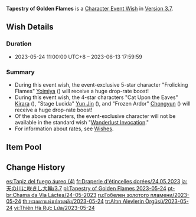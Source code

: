 {{Wish
|name              = Tapestry of Golden Flames 2023-05-24
|image             = Tapestry of Golden Flames 2023-05-24.png
|type              = Character Event
|duration          = event
|time_start        = 2023-05-24 11:00:00
|time_start_offset = GMT+8
|time_end          = 2023-06-13 17:59:59
|link              = https://genshin.hoyoverse.com/en/news/detail/111539
|preceding         = Immaculate Pulse/2023-05-02
|preceding2        = Adrift in the Harbor/2023-05-02
|succeeding        = Leaves in the Wind/2023-06-13
|succeeding2       = Caution in Confidence/2023-06-13
|alongside         = Everbloom Violet/2023-05-24
|alongside2        = Epitome Invocation/2023-05-24
|previous          = Tapestry of Golden Flames/2022-11-02
|next              = Tapestry of Golden Flames/2024-01-09
}}
'''Tapestry of Golden Flames''' is a [[Character Event Wish]] in [[Version 3.7]].

==Wish Details==
===Duration===
* 2023-05-24 11:00:00 UTC+8 &ndash; 2023-06-13 17:59:59

===Summary===
* During this event wish, the event-exclusive 5-star character "Frolicking Flames" [[Yoimiya]] ({{Pyro}}) will receive a huge drop-rate boost!
* During this event wish, the 4-star characters "Cat Upon the Eaves" [[Kirara]] ({{Dendro}}), "Stage Lucida" [[Yun Jin]] ({{Geo}}), and "Frozen Ardor" [[Chongyun]] ({{Cryo}}) will receive a huge drop-rate boost!
* Of the above characters, the event-exclusive character will not be available in the standard wish "[[Wanderlust Invocation]]."
* For information about rates, see [[Wish]]es.

==Item Pool==
{{Wish Pool
|character_5_F = Yoimiya
|character_4_F = Kirara; Yun Jin; Chongyun
|character_5   = Dehya; Diluc; Jean; Keqing; Mona; Qiqi; Tighnari
|character_4   = Barbara; Beidou; Bennett; Candace; Collei; Diona; Dori; Faruzan; Fischl; Gorou; Kaveh; Kujou Sara; Kuki Shinobu; Layla; Mika; Ningguang; Noelle; Razor; Rosaria; Sayu; Shikanoin Heizou; Sucrose; Thoma; Xiangling; Xingqiu; Xinyan; Yanfei; Yaoyao
|weapon_4      = Dragon's Bane; Eye of Perception; Favonius Codex; Favonius Greatsword; Favonius Lance; Favonius Sword; Favonius Warbow; Lion's Roar; Rainslasher; Rust; Sacrificial Bow; Sacrificial Fragments; Sacrificial Greatsword; Sacrificial Sword; The Bell; The Flute; The Stringless; The Widsith
|weapon_3      = Black Tassel; Bloodtainted Greatsword; Cool Steel; Debate Club; Emerald Orb; Ferrous Shadow; Harbinger of Dawn; Magic Guide; Raven Bow; Sharpshooter's Oath; Skyrider Sword; Slingshot; Thrilling Tales of Dragon Slayers
}}

==Change History==
{{Change History|3.7}}

[[es:Tapiz del fuego áureo (4)]]
[[fr:Draperie d'étincelles dorées/24.05.2023]]
[[ja:天の川に咲きし大輪/3.7]]
[[pl:Tapestry of Golden Flames 2023-05-24]]
[[pt-br:Chama da Via Láctea/24-05-2023]]
[[ru:Гобелен золотого пламени/2023-05-24]]
[[th:ทะเลดาวแห่งเปลวเพลิง/2023-05-24]]
[[tr:Altın Alevlerin Örgüsü/2023-05-24]]
[[vi:Thiên Hà Rực Lửa/2023-05-24]]